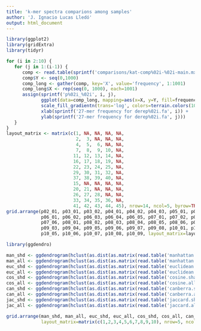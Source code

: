 ```yaml
---
title: 'k-mer spectra comparions among samples'
author: 'J. Ignacio Lucas Lledó'
output: html_document
---
```


```r
library(ggplot2)
library(gridExtra)
library(tidyr)
```

```r
for (i in 2:10) {
   for (j in 1:(i-1)) {
      comp <- read.table(sprintf('comparisons/kat-comp%02i-%02i-main.mx', i, j))
      comp$Y <- seq(0,1000)
      comp_long <- gather(comp, key='X', value='frequency', 1:1001)
      comp_long$X <- rep(seq(0, 1000), each=1001)
      assign(sprintf('p%02i_%02i', i, j),
             ggplot(data=comp_long, mapping=aes(x=X, y=Y, fill=frequency)) + geom_tile() + xlim(0,500) + ylim(0,500) +
             scale_fill_gradientn(trans='log', colors=terrain.colors(10), breaks=c(1,100,10000,1000000), na.value='blue') +
             xlab(sprintf('27-mer frequency for derep%02i.fa', i)) +
             ylab(sprintf('27-mer frequency for derep%02i.fa', j)))
   }
}
layout_matrix <- matrix(c(1, NA, NA, NA, NA,
                          2,  3, NA, NA, NA,
                          4,  5,  6, NA, NA,
                          7,  8,  9, 10, NA,
                         11, 12, 13, 14, NA,
                         16, 17, 18, 19, NA,
                         22, 23, 24, 25, NA,
                         29, 30, 31, 32, NA,
                         37, 38, 39, 40, NA,
                         15, NA, NA, NA, NA,
                         20, 21, NA, NA, NA,
                         26, 27, 28, NA, NA,
                         33, 34, 35, 36, NA,
                         41, 42, 43, 44, 45), nrow=14, ncol=5, byrow=TRUE)
grid.arrange(p02_01, p03_01, p03_02, p04_01, p04_02, p04_03, p05_01, p05_02, p05_03, p05_04,
             p06_01, p06_02, p06_03, p06_04, p06_05, p07_01, p07_02, p07_03, p07_04, p07_05,
             p07_06, p08_01, p08_02, p08_03, p08_04, p08_05, p08_06, p08_07, p09_01, p09_02,
             p09_03, p09_04, p09_05, p09_06, p09_07, p09_08, p10_01, p10_02, p10_03, p10_04,
             p10_05, p10_06, p10_07, p10_08, p10_09, layout_matrix=layout_matrix)
```

```r
library(ggdendro)

man_shd <- ggdendrogram(hclust(as.dist(as.matrix(read.table('manhattan.shared.txt')))), rotate=TRUE) + ggtitle('Manhattan, shared k-mers')
man_all <- ggdendrogram(hclust(as.dist(as.matrix(read.table('manhattan.all.txt')))), rotate=TRUE)    + ggtitle('Manhattan, all k-mers')
euc_shd <- ggdendrogram(hclust(as.dist(as.matrix(read.table('euclidean.shared.txt')))), rotate=TRUE) + ggtitle('Euclidean, shared k-mers')
euc_all <- ggdendrogram(hclust(as.dist(as.matrix(read.table('euclidean.all.txt')))), rotate=TRUE)    + ggtitle('Euclidean, all k-mers')
cos_shd <- ggdendrogram(hclust(as.dist(as.matrix(read.table('cosine.shared.txt')))), rotate=TRUE)    + ggtitle('Cosine, shared k-mers')
cos_all <- ggdendrogram(hclust(as.dist(as.matrix(read.table('cosine.all.txt')))), rotate=TRUE)       + ggtitle('Cosine, all k-mers')
can_shd <- ggdendrogram(hclust(as.dist(as.matrix(read.table('canberra.shared.txt')))), rotate=TRUE)  + ggtitle('Canberra, shared k-mers')
can_all <- ggdendrogram(hclust(as.dist(as.matrix(read.table('canberra.all.txt')))), rotate=TRUE)     + ggtitle('Canberra, all k-mers')
jac_shd <- ggdendrogram(hclust(as.dist(as.matrix(read.table('jaccard.shared.txt')))), rotate=TRUE)   + ggtitle('Jaccard, shared k-mers')
jac_all <- ggdendrogram(hclust(as.dist(as.matrix(read.table('jaccard.all.txt')))), rotate=TRUE)      + ggtitle('Jaccard, all k-mers')

grid.arrange(man_shd, man_all, euc_shd, euc_all, cos_shd, cos_all, can_shd, can_all, jac_shd, jac_all,
             layout_matrix=matrix(c(1,2,3,4,5,6,7,8,9,10), nrow=5, ncol=2, byrow=TRUE))
```
